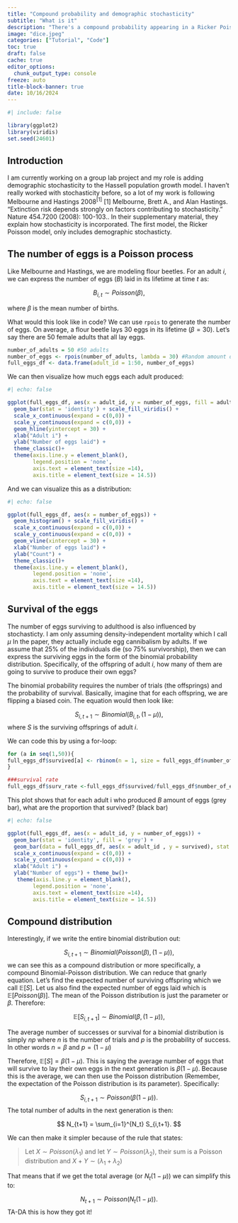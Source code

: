 ```yaml
---
title: "Compound probability and demographic stochasticity"
subtitle: "What is it"
description: "There's a compound probability appearing in a Ricker Poisson model! Oh no!"
image: "dice.jpeg"
categories: ["Tutorial", "Code"]
toc: true
draft: false
cache: true
editor_options: 
  chunk_output_type: console
freeze: auto
title-block-banner: true
date: 10/16/2024
---
```


```r
#| include: false

library(ggplot2)
library(viridis)
set.seed(24601)
```

## Introduction

I am currently working on a group lab project and my role is adding demographic stochasticity to the Hassell population growth model. I haven't really worked with stochasticity before, so a lot of my work is following Melbourne and Hastings 2008^[1]^ [[1] Melbourne, Brett A., and Alan Hastings. "Extinction risk depends strongly on factors contributing to stochasticity." Nature 454.7200 (2008): 100-103.]{.aside}. In their supplementary material, they explain how stochasticity is incorporated. The first model, the Ricker Poisson model, only includes demographic stochasticty.

## The number of eggs is a Poisson process
Like Melbourne and Hastings, we are modeling flour beetles. For an adult $i$, we can express the number of eggs ($B$) laid in its lifetime at time $t$ as:

$$
B_{i,t} \sim Poisson(\beta),
$$

where $\beta$ is the mean number of births. 

What would this look like in code? We can use `rpois` to generate the number of eggs. On average, a flour beetle lays 30 eggs in its lifetime ($\beta = 30$). Let's say there are 50 female adults that all lay eggs.

```r
number_of_adults = 50 #50 adults
number_of_eggs <- rpois(number_of_adults, lambda = 30) #Random amount of eggs
full_eggs_df <- data.frame(adult_id = 1:50, number_of_eggs)
```

We can then visualize how much eggs each adult produced:
```r
#| echo: false

ggplot(full_eggs_df, aes(x = adult_id, y = number_of_eggs, fill = adult_id)) + 
  geom_bar(stat = 'identity') + scale_fill_viridis() + 
  scale_x_continuous(expand = c(0,0)) +
  scale_y_continuous(expand = c(0,0)) + 
  geom_hline(yintercept = 30) +
  xlab("Adult i") + 
  ylab("Number of eggs laid") + 
  theme_classic()+
  theme(axis.line.y = element_blank(),
        legend.position = 'none',
        axis.text = element_text(size =14),
        axis.title = element_text(size = 14.5))

```

And we can visualize this as a distribution:

```r
#| echo: false

ggplot(full_eggs_df, aes(x = number_of_eggs)) + 
  geom_histogram() + scale_fill_viridis() + 
  scale_x_continuous(expand = c(0,0)) +
  scale_y_continuous(expand = c(0,0)) + 
  geom_vline(xintercept = 30) +
  xlab("Number of eggs laid") + 
  ylab("Count") + 
  theme_classic()+
  theme(axis.line.y = element_blank(),
        legend.position = 'none',
        axis.text = element_text(size =14),
        axis.title = element_text(size = 14.5))
```


## Survival of the eggs

The number of eggs surviving to adulthood is also influenced by stochasticty. I am only assuming density-independent mortality which I call $\mu$ [In the paper, they actually include egg cannibalism by adults]{.aside}. If we assume that 25% of the individuals die (so 75% survivorship), then we can express the surviving eggs in the form of the binomial probability distribution. Specifically, of the offspring of adult $i$, how many of them are going to survive to produce their own eggs?

The binomial probability requires the number of trials (the offsprings) and the probability of survival. Basically, imagine that for each offspring, we are flipping a biased coin. The equation would then look like:

$$
S_{i,t+1} \sim Binomial(B_{i,t}, (1- \mu) ),
$$
where $S$ is the surviving offsprings of adult $i$.

We can code this by using a for-loop: 

```r
for (a in seq(1,50)){
full_eggs_df$survived[a] <- rbinom(n = 1, size = full_eggs_df$number_of_eggs[a], prob = 0.75)
}

###survival rate
full_eggs_df$surv_rate <-full_eggs_df$survived/full_eggs_df$number_of_eggs 

```

This plot shows that for each adult i who produced $B$ amount of eggs (grey bar), what are the proportion that survived? (black bar)

```r
#| echo: false

ggplot(full_eggs_df, aes(x = adult_id, y = number_of_eggs)) + 
  geom_bar(stat = 'identity', fill = 'grey') + 
  geom_bar(data = full_eggs_df, aes(x = adult_id , y = survived), stat = 'identity', fill = 'black') + 
  scale_x_continuous(expand = c(0,0)) +
  scale_y_continuous(expand = c(0,0)) + 
  xlab("Adult i") + 
  ylab("Number of eggs") + theme_bw()+
   theme(axis.line.y = element_blank(),
        legend.position = 'none',
        axis.text = element_text(size =14),
        axis.title = element_text(size = 14.5))

```

## Compound distribution

Interestingly, if we write the entire binomial distribution out:

$$
S_{i,t+1} \sim Binomial(Poisson(\beta), (1- \mu)),
$$
we can see this as a compound distribution or more specifically, a compound Binomial-Poisson distribution. We can reduce that gnarly equation. Let's find the expected number of surviving offspring which we call $\mathbb{E}[S]$. Let us also find the expected number of eggs laid which is $\mathbb{E}[Poisson(\beta)]$. The mean of the Poisson distribution is just the parameter or $\beta$. Therefore:

$$
\mathbb{E} [S_{i,t+1}] \sim Binomial(\beta, (1- \mu)),
$$


The average number of successes or survival for a binomial distribution is simply $np$ where $n$ is the number of trials and $p$ is the probability of success. In other words $n = \beta$ and $p = (1- \mu)$

Therefore, $\mathbb{E}[S] = \beta (1- \mu)$. This is saying the average number of eggs that will survive to lay their own eggs in the next generation is $\beta (1 - \mu)$. Because this is the average, we can then use the Poisson distribution (Remember, the expectation of the Poisson distribution is its parameter). Specifically:

$$
S_{i,t+1}  \sim Poisson(\beta(1- \mu)).
$$
The total number of adults in the next generation is then:

$$
N_{t+1} = \sum_{i=1}^{N_t} S_{i,t+1}.
$$

We can then make it simpler because of the rule that states: 

> Let $X \sim Poisson(\lambda_1)$ and let $Y \sim Poisson(\lambda_2)$, their sum is a Poisson distribution and $X+Y \sim (\lambda_1 + \lambda_2)$

That means that if we get the total average (or $N_t (1- \mu)$) we can simplify this to:

$$
N_{t+1} \sim Poisson (N_t (1- \mu)).
$$
TA-DA this is how they got it!